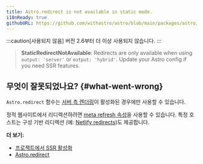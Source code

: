 ```yaml
---
title: Astro.redirect is not available in static mode.
i18nReady: true
githubURL: https://github.com/withastro/astro/blob/main/packages/astro/src/core/errors/errors-data.ts
---
```


:::caution[사용되지 않음]
버전 2.6부터 더 이상 사용되지 않습니다.
:::

> **StaticRedirectNotAvailable**: Redirects are only available when using `output: 'server'` or `output: 'hybrid'`. Update your Astro config if you need SSR features.

## 무엇이 잘못되었나요? \{#what-went-wrong\}

`Astro.redirect` 함수는 [서버 측 렌더링](/ko/guides/server-side-rendering/)이 활성화된 경우에만 사용할 수 있습니다.

정적 웹사이트에서 리디렉션하려면 [meta refresh 속성](https://developer.mozilla.org/ko/docs/Web/HTML/Element/meta)을 사용할 수 있습니다. 특정 호스트는 구성 기반 리디렉션 (예: [Netlify redirects](https://docs.netlify.com/routing/redirects/))도 제공합니다.

**더 보기:**
-  [프로젝트에서 SSR 활성화](/ko/guides/server-side-rendering/)
-  [Astro.redirect](/ko/reference/api-reference/#astroredirect)